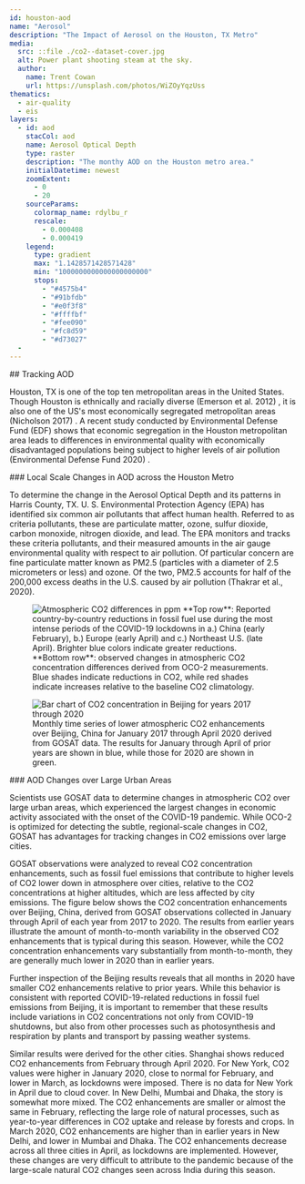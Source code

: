 ```yaml
---
id: houston-aod
name: "Aerosol"
description: "The Impact of Aerosol on the Houston, TX Metro"
media:
  src: ::file ./co2--dataset-cover.jpg
  alt: Power plant shooting steam at the sky.
  author:
    name: Trent Cowan
    url: https://unsplash.com/photos/WiZOyYqzUss
thematics:
  - air-quality
  - eis
layers:
  - id: aod
    stacCol: aod
    name: Aerosol Optical Depth
    type: raster
    description: "The monthy AOD on the Houston metro area."
    initialDatetime: newest
    zoomExtent:
      - 0
      - 20
    sourceParams:
      colormap_name: rdylbu_r
      rescale:
        - 0.000408
        - 0.000419
    legend:
      type: gradient
      max: "1.1428571428571428"
      min: "1000000000000000000000"
      stops:
        - "#4575b4"
        - "#91bfdb"
        - "#e0f3f8"
        - "#ffffbf"
        - "#fee090"
        - "#fc8d59"
        - "#d73027"
  - 
---
```


<Block type='wide'>
<Prose>
  ## Tracking AOD

  Houston, TX is one of the top ten metropolitan areas in the United States. Though Houston is
ethnically and racially diverse (Emerson et al. 2012) , it is also one of the US&#39;s most economically
segregated metropolitan areas (Nicholson 2017) . A recent study conducted by Environmental
Defense Fund (EDF) shows that economic segregation in the Houston metropolitan area leads to
differences in environmental quality with economically disadvantaged populations being subject
to higher levels of air pollution (Environmental Defense Fund 2020) .

</Prose>
</Block>

<Block>
<Prose>
  ### Local Scale Changes in AOD across the Houston Metro

  To determine the change in the Aerosol Optical Depth and its patterns in Harris County, TX.
  U. S. Environmental Protection Agency (EPA) has identified six common air pollutants that
affect human health. Referred to as criteria pollutants, these are particulate matter, ozone, sulfur
dioxide, carbon monoxide, nitrogen dioxide, and lead. The EPA monitors and tracks these
criteria pollutants, and their measured amounts in the air gauge environmental quality with
respect to air pollution. Of particular concern are fine particulate matter known as PM2.5
(particles with a diameter of 2.5 micrometers or less) and ozone. Of the two, PM2.5 accounts for
half of the 200,000 excess deaths in the U.S. caused by air pollution (Thakrar et al., 2020).

</Prose>
</Block>

<Block>
<Figure>
  <Image
  src={new URL('./co2_figure1.png', import.meta.url).href}
  alt='Atmospheric CO2 differences in ppm'
  />
  <Caption 
    attrAuthor='(Top) Global Carbon Project (Bottom) NASA' 
  >
    **Top row**: Reported country-by-country reductions in fossil fuel use during the most intense periods of the COVID-19 lockdowns in a.) China (early February), b.) Europe (early April) and c.) Northeast U.S. (late April). Brighter blue colors indicate greater reductions.  
    **Bottom row**: observed changes in atmospheric CO2 concentration differences derived from OCO-2 measurements. Blue shades indicate reductions in CO2, while red shades indicate increases relative to the baseline CO2 climatology.
  </Caption> 
</Figure>
</Block>

<Block>
<Figure>
  <Image
  src={new URL('./co2_figure2.png', import.meta.url).href}
  alt='Bar chart of CO2 concentration in Beijing for years 2017 through 2020'
  />
  <Caption 
    attrAuthor='ESA/JAXA' 
  >
  Monthly time series of lower atmospheric CO2 enhancements over Beijing, China for January 2017 through April 2020 derived from GOSAT data. The results for January through April of prior years are shown in blue, while those for 2020 are shown in green.
  </Caption> 
</Figure>
<Prose>
  ### AOD Changes over Large Urban Areas

  Scientists use GOSAT data to determine changes in atmospheric CO2 over large urban areas, which experienced the largest changes in economic activity associated with the onset of the COVID-19 pandemic. While OCO-2 is optimized for detecting the subtle, regional-scale changes in CO2, GOSAT has advantages for tracking changes in CO2 emissions over large cities.

  GOSAT observations were analyzed to reveal CO2 concentration enhancements, such as fossil fuel emissions that contribute to higher levels of CO2 lower down in atmosphere over cities, relative to the CO2 concentrations at higher altitudes, which are less affected by city emissions. The figure below shows the CO2 concentration enhancements over Beijing, China, derived from GOSAT observations collected in January through April of each year from 2017 to 2020. The results from earlier years illustrate the amount of month-to-month variability in the observed CO2 enhancements that is typical during this season. However, while the CO2 concentration enhancements vary substantially from month-to-month, they are generally much lower in 2020 than in earlier years.
</Prose>
</Block>

<Block>
<Prose>
  Further inspection of the Beijing results reveals that all months in 2020 have smaller CO2 enhancements relative to prior years. While this behavior is consistent with reported COVID-19-related reductions in fossil fuel emissions from Beijing, it is important to remember that these results include variations in CO2 concentrations not only from COVID-19 shutdowns, but also from other processes such as photosynthesis and respiration by plants and transport by passing weather systems.

  Similar results were derived for the other cities. Shanghai shows reduced CO2 enhancements from February through April 2020. For New York, CO2 values were higher in January 2020, close to normal for February, and lower in March, as lockdowns were imposed. There is no data for New York in April due to cloud cover. In New Delhi, Mumbai and Dhaka, the story is somewhat more mixed. The CO2 enhancements are smaller or almost the same in February, reflecting the large role of natural processes, such as year-to-year differences in CO2 uptake and release by forests and crops. In March 2020, CO2 enhancements are higher than in earlier years in New Delhi, and lower in Mumbai and Dhaka. The CO2 enhancements decrease across all three cities in April, as lockdowns are implemented. However, these changes are very difficult to attribute to the pandemic because of the large-scale natural CO2 changes seen across India during this season.
</Prose>
</Block>
